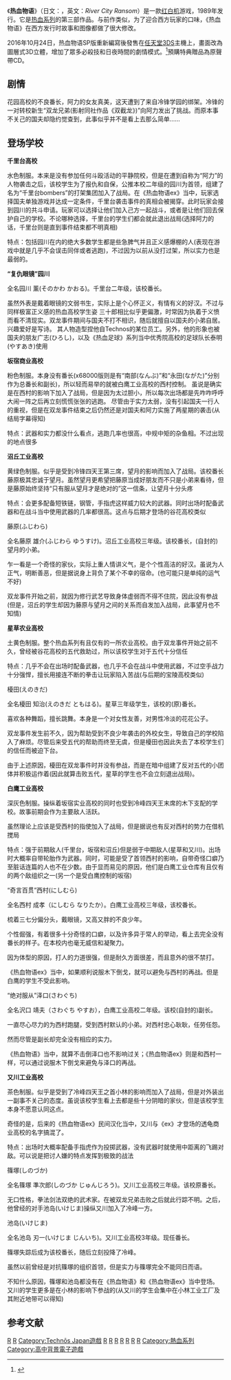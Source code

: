 {{Infobox VG
|title= 热血物语
|japanese= ダウンタウン熱血物語
|english= River City Ransom
|image=
|caption=
|developer = [[Technōs_Japan|Technōs Japan]]（红白机）<br/>SPS（X68000）<br/>[[KID|KID]]（PCE Super CD-ROM²）
|publisher = '''红白机'''{{Vgrelease|JP|[[Technōs_Japan|Technōs Japan]]|NA|[[孩之宝|Milton Bradley]]|EU|[[Infogrames|Infogrames]]}}'''X68000'''{{Vgrelease|JP|[[SHARP|SHARP]]}}'''PCE Super CD-ROM²'''{{Vgrelease|JP|Naxat Soft}}'''Virtual Console'''{{Vgrelease|JP|[[亞克系統|亞克系統]]|EU|[[505游戏|505 Games]]|NA|[[Aksys_Games|Aksys Games]]|KR|[[Windysoft|Windysoft]]}}
|designer = 吉田晄浩、关本弘之
|composer = [[澤和雄|澤和雄]]
|engine =
|series = [[熱血系列|熱血系列]]
|released={{collapsible list|title=1989年4月25日|'''红白机'''{{Vgrelease|JP|1989年4月25日|NA|1990年1月|EU|1991年|AU|1991年}}'''X68000'''{{Vgrelease|JP|1990年4月}}'''PCE Super CD-ROM²'''{{Vgrelease|JP|1993年12月24日}}'''Wii Virtual Console'''{{Vgrelease|JP|2007年12月23日|EU|2008年2月22日|NA|2008年4月21日}}<u>Nintendo Switch Online</u>{{vgr|WW|2018年9月19日}} }}
|genre = [[清版动作游戏|清版动作]]、[[電子角色扮演遊戲|角色扮演]]
|modes = [[单人游戏|单人]]、[[多人游戏|多人游戏]]
|platforms = [[紅白機|紅白機]]、[[X68000|X68000]]、[[PC_Engine|PC Engine Super CD-ROM²]]、[[Game_Boy_Advance|Game Boy Advance]]、[[Virtual_Console|Virtual Console]]
}}
《'''热血物语'''》（日文：{{lang|ja|ダウンタウン熱血物語}}，英文：''River City Ransom''）是一款[[红白机|红白机]]游戏，1989年发行。它是[[热血系列|热血系列]]的第三部作品。与前作类似，为了迎合西方玩家的口味，《热血物语》在西方发行时故事和图像都做了很大修改。

2016年10月24日，热血物语SP版重新編寫後發售在[[任天堂3DS|任天堂3DS]]主機上，畫面改為圖層式3D立體，增加了眾多必殺技和日夜時間的劇情模式。<ref>{{Cite web |url=https://www.youtube.com/watch?v=WbtQT3AM0GQ |title=熱血物語SP |access-date=2016-10-29 |archive-date=2020-06-26 |archive-url=https://web.archive.org/web/20200626020437/https://www.youtube.com/watch?v=WbtQT3AM0GQ |dead-url=no }}</ref>預購特典贈品為原聲帶CD。

== 剧情 ==

花园高校的不良番长，阿力的女友真美，这天遭到了来自冷锋学园的绑架。冷锋的一对转校新生“双龙兄弟(影射同社作品《双截龙》)”向阿力发出了挑战。而原本事不关己的国夫却隐约觉查到，此事似乎并不是看上去那么简单……

== 登场学校 ==

'''千里台高校'''

水色制服。本来是没有参加任何斗殴活动的平静院校，但是在遭到自称为“阿力”的人物袭击之后，该校学生为了报仇和自保，公推本校二年级的园川为首领，组建了名为“千里台bombers”的打架集团加入了战局。在《热血物语ex》当中，玩家选择国夫单独游戏并达成一定条件，千里台袭击事件的真相会被揭穿。此时玩家会接到园川的共斗申请。玩家可以选择让他们加入己方一起战斗，或者是让他们回去保护自己的学校。不论哪种选择，千里台的学生们都会就此退出战局(选择阿力的话，千里台则是直到事件结束都不明真相)

特点：包括园川在内的绝大多数学生都是些急脾气并且正义感爆棚的人(表现在游戏中就是几乎不会误击同伴或者逃跑)，不过因为以前从没打过架，所以实力也是最弱的。

'''“复仇眼镜”园川'''

全名园川 薰(そのかわ かおる)。千里台二年级，该校番长。

虽然外表是戴着眼镜的文弱书生，实际上是个心怀正义，有情有义的好汉。不过与同样极富正义感的热血高校学生姿 三十郎相比似乎更偏激，时常因为执着于义愤而看不清现实。双龙事件期间与国夫不打不相识，随后就擅自以国夫的小弟自居。
兴趣爱好是写诗。
其人物造型捏他自Technos的某位员工。另外，他的形象也被国夫的朋友广志(ひろし)，以及《热血足球》系列当中优秀院高校的足球队长泰明(やすあき)使用



'''坂宿商业高校'''

粉色制服。本身没有番长(x68000版则是有“南部(なんぶ)”和“永田(ながた)”分别作为总番长和副长)，所以轻而易举的就被白鹰工业高校的西村控制。
虽说是确实是在西村的影响下加入了战局，但是因为太过胆小，所以每次出场都是先咋咋呼呼大闹一阵之后再立刻慌慌张张的逃跑。
尽管由于实力太弱，没有引起国夫一行人的重视，但是在双龙事件结束之后仍然还是对国夫和阿力实施了两星期的袭击(从结局字幕得知)

特点：武器和实力都没什么看点，逃跑几率也很高，中规中矩的杂鱼相。不过出现的地点很多



'''沼丘工业高校'''

黄绿色制服。似乎是受到冷锋四天王第三席，望月的影响而加入了战局。该校番长藤原极其忠诚于望月。虽然望月更希望把藤原当成好朋友而不只是小弟来看待，但是藤原始终坚持“只有服从望月才是绝对的”这一信条，让望月十分头疼

特点：会更多配备短铁链，钢管，手指虎这样威力较大的武器。同时出场时配备武器和在战斗当中使用武器的几率都很高。这点与后期才登场的谷花高校类似

藤原(ふじわら)

全名藤原 雄介(ふじわら ゆうすけ)。沼丘工业高校三年级。该校番长，(自封的)望月的小弟。

乍一看是一个奇怪的家伙，实际上重人情讲义气，是个个性高洁的好汉。虽说为人正气，明断善恶，但是据说身上背负了某个不幸的宿命。(也可能只是单纯的运气不好)

双龙事件开始之前，就因为修行武艺导致身体虚弱而不得不住院，因此没有参战(但是，沼丘的学生却因为藤原与望月之间的关系而自发加入战局，此事望月也不知情)



'''星草农业高校'''

土黄色制服。整个热血系列有且仅有的一所农业高校。由于双龙事件开始之前不久，曾经被谷花高校的五代救助过，所以该校学生对于五代十分信任

特点：几乎不会在出场时配备武器，也几乎不会在战斗中使用武器，不过空手战力十分强悍，擅长用接连不断的拳击让玩家陷入苦战(与后期的宝陵高校类似)

櫌田(えのきだ)

全名櫌田 知治(えのきだ ともはる)。星草三年级学生，该校的(原)番长。

喜欢各种舞蹈，擅长跳舞。本身是一个对女性友善，对男性冷淡的花花公子。

双龙事件发生前不久，因为帮助受到不良少年袭击的外校女生，导致自己的学校陷入了麻烦。尽管后来受五代的帮助而终至无虞，但是櫌田也因此失去了本校学生们的信任而被迫下台。

由于上述原因，櫌田在双龙事件时并没有参战，而是在暗中组建了反对五代的小团体并积极运作着(因此就算击败五代，星草的学生也不会立刻退出战局)。



'''白鹰工业高校'''

深灰色制服。操纵着坂宿实业高校的同时也受到冷峰四天王末席的木下支配的学校。故事前期会作为主要敌人活跃。

虽然理论上应该是受西村的指使加入了战局，但是据说也有反对西村的势力在借机搅局

特点：强于前期敌人(千里台，坂宿和沼丘)但是弱于中期敌人(星草和又川)。出场时大概率自带轮胎作为武器。同时，可能是受了首领西村的影响，自带奇怪口癖乃至脏话连篇的人也不在少数。由于显而易见的原因，他们是白鹰工业仓库有且仅有的两个敌组织之一(另一个是受白鹰控制的坂宿)



“奇言百贯”西村(にしむら)

全名西村 成孝（にしむら なりたか）。白鹰工业高校三年级，该校番长。

梳着三七分偏分头，戴眼镜，又高又胖的不良少年。

个性倔强，有着很多十分奇怪的口癖，以及许多异于常人的举动，看上去完全没有番长的样子。在本校内也毫无威信和凝聚力。

因为体型的原因，打人的力道很强，但是耐久方面很差，而且意外的很不禁打。

《热血物语ex》当中，如果顺利说服木下倒戈，就可以避免与西村的再战。但是白鹰的学生不受此影响。

“绝对服从”泽口(さわぐち)

全名沢口 靖夫（さわぐち やすお），白鹰工业高校二年级。该校(自封的)副长。

一直尽心尽力的为西村跑腿，受到西村默认的小弟。对西村忠心耿耿，任劳任怨。

然而尽管是副长却完全没有相应的实力。

《热血物语》当中，就算不击倒泽口也不影响过关；《热血物语ex》则是和西村一样，可以通过说服木下倒戈来避免与泽口的再战。


'''又川工业高校'''

茶色制服。似乎是受到了冷峰四天王之首小林的影响而加入了战局，但是对外装出一副事不关己的态度。虽说该校学生看上去都是些十分阴暗的家伙，但是该校学生本身不愿意认同这点。

奇怪的是，后来的《热血物语ex》民间汉化当中，又川与《ex》才登场的透龟商业高校的名字搞混了。

特点：出场时大概率配备手指虎作为投掷武器，没有武器时就使用中距离的飞踢对敌。可以说是把讨人嫌的特点发挥到极致的战法

篠塚(しのづか)

全名篠塚 準次郎(しのづか じゅんじろう)。又川工业高校三年级。该校原番长。

无口性格，拳法剑法双绝的武术家。在被双龙兄弟击败之后就此行踪不明。之后，他曾经的对手池岛(いけじま)操纵又川加入了冷峰一方。

池岛(いけじま)

全名池岛 刃一(いけじま じんいち)。又川工业高校3年级。现任番长。

篠塚失踪后成为该校番长，随后立刻投降了冷峰。

虽然以前曾经是对抗篠塚的组织首领，但是实力与篠塚完全不能同日而语。


不知什么原因，篠塚和池岛都没有在《热血物语》和《热血物语ex》当中登场。又川的学生更多是在小林的影响下参战的(从又川的学生会集中在小林工业工厂及其附近地带可以得知)

==参考文献==
{{reflist}}

{{熱血系列}}

[[Category:红白机游戏|R]]
[[Category:1989年电子游戏|R]]

[[Category:Technōs_Japan遊戲|Category:Technōs Japan遊戲]]
[[Category:Wii_Virtual_Console游戏|R]]
[[Category:任天堂3DS_Virtual_Console游戏|R]]
[[Category:PC_Engine遊戲|R]]
[[Category:Game_Boy_Advance遊戲|R]]
[[Category:任天堂Switch_Online游戏|R]]
[[Category:清版動作遊戲|R]]
[[Category:電子角色扮演遊戲|R]]
[[Category:熱血系列|Category:熱血系列]]
[[Category:高中背景電子遊戲|Category:高中背景電子遊戲]]